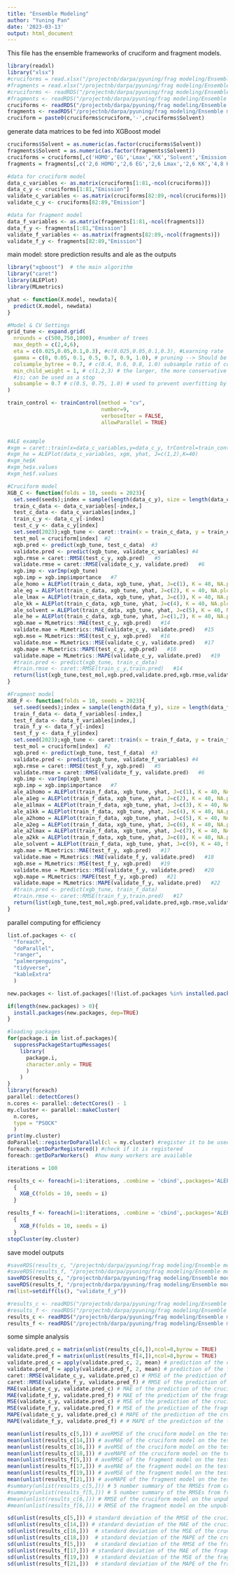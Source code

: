 ```yaml
---
title: "Ensemble Modeling"
author: "Yuning Pan"
date: '2023-03-13'
output: html_document
---
```


This file has the ensemble frameworks of cruciform and fragment models.
```r
library(readxl)
library("xlsx")
#cruciforms = read.xlsx("/projectnb/darpa/pyuning/frag modeling/Ensemble models/data_c.xlsx",1)
#fragments = read.xlsx("/projectnb/darpa/pyuning/frag modeling/Ensemble models/data_f.xlsx",1)
#cruciforms <- readRDS("/projectnb/darpa/pyuning/frag modeling/Ensemble models/cruciforms.rds") #original
#fragments <- readRDS("/projectnb/darpa/pyuning/frag modeling/Ensemble models/fragments.rds") #original
cruciforms <- readRDS("/projectnb/darpa/pyuning/frag modeling/Ensemble models/Paper_Revision/cruciforms.rds") #revised
fragments <- readRDS("/projectnb/darpa/pyuning/frag modeling/Ensemble models/Paper_Revision/fragments.rds") #revised
cruciform = paste0(cruciforms$cruciform,'-',cruciforms$Solvent)
```

generate data matrices to be fed into XGBoost model
```r
cruciforms$Solvent = as.numeric(as.factor(cruciforms$Solvent))
fragments$Solvent = as.numeric(as.factor(fragments$Solvent))
cruciforms = cruciforms[,c('HOMO','EG','Lmax','KK','Solvent','Emission')]
fragments = fragments[,c('2,6 HOMO','2,6 EG','2,6 Lmax','2,6 KK','4,8 HOMO','4,8 EG','4,8 Lmax','4,8 KK','Solvent','Emission')]

#data for cruciform model
data_c_variables <- as.matrix(cruciforms[1:81,-ncol(cruciforms)])
data_c_y <- cruciforms[1:81,"Emission"]
validate_c_variables <- as.matrix(cruciforms[82:89,-ncol(cruciforms)])
validate_c_y <- cruciforms[82:89,"Emission"]

#data for fragment model
data_f_variables <- as.matrix(fragments[1:81,-ncol(fragments)])
data_f_y <- fragments[1:81,"Emission"]
validate_f_variables <- as.matrix(fragments[82:89,-ncol(fragments)])
validate_f_y <- fragments[82:89,"Emission"]
```

main model: store prediction results and ale as the outputs
```r
library("xgboost")  # the main algorithm
library("caret")
library(ALEPlot)
library(MLmetrics)

yhat <- function(X.model, newdata){
  predict(X.model, newdata)
}

#Model & CV Settings
grid_tune <- expand.grid(
  nrounds = c(500,750,1000), #number of trees
  max_depth = c(2,4,6),
  eta = c(0.025,0.05,0.1,0.3), #c(0.025,0.05,0.1,0.3), #Learning rate
  gamma = c(0, 0.05, 0.1, 0.5, 0.7, 0.9, 1.0), # pruning --> Should be tuned. i.e c(0, 0.05, 0.1, 0.5, 0.7, 0.9, 1.0)
  colsample_bytree = 0.7, # c(0.4, 0.6, 0.8, 1.0) subsample ratio of columns for tree
  min_child_weight = 1, # c(1,2,3) # the larger, the more conservative the model
  #is; can be used as a stop
  subsample = 0.7 # c(0.5, 0.75, 1.0) # used to prevent overfitting by sampling X% training
)

train_control <- trainControl(method = "cv",
                              number=9,
                              verboseIter = FALSE,
                              allowParallel = TRUE)


#ALE example
#xgm = caret::train(x=data_c_variables,y=data_c_y, trControl=train_control, tuneGrid = grid_tune, method = 'xgbTree',verbose = TRUE)
#xgm_he = ALEPlot(data_c_variables, xgm, yhat, J=c(1,2),K=40)
#xgm_he$K
#xgm_he$x.values
#xgm_he$f.values

#Cruciform model
XGB_C <- function(folds = 10, seeds = 2023){
  set.seed(seeds);index = sample(length(data_c_y), size = length(data_c_y)/folds)
  train_c_data <- data_c_variables[-index,]
  test_c_data <- data_c_variables[index,]
  train_c_y <- data_c_y[-index]
  test_c_y <- data_c_y[index]
  set.seed(2023);xgb_tune <- caret::train(x = train_c_data, y = train_c_y, trControl = train_control, tuneGrid = grid_tune, method= "xgbTree", verbose = FALSE) #1
  test_mol = cruciform[index]  #2
  xgb.pred <- predict(xgb_tune, test_c_data)  #3
  validate.pred <- predict(xgb_tune, validate_c_variables) #4
  xgb.rmse = caret::RMSE(test_c_y, xgb.pred)   #5
  validate.rmse = caret::RMSE(validate_c_y, validate.pred)   #6
  xgb.imp <- varImp(xgb_tune)
  xgb.imp = xgb.imp$importance   #7
  ale_homo = ALEPlot(train_c_data, xgb_tune, yhat, J=c(1), K = 40, NA.plot = TRUE)   #8
  ale_eg = ALEPlot(train_c_data, xgb_tune, yhat, J=c(2), K = 40, NA.plot = TRUE)   #9
  ale_lmax = ALEPlot(train_c_data, xgb_tune, yhat, J=c(3), K = 40, NA.plot = TRUE)   #10
  ale_kk = ALEPlot(train_c_data, xgb_tune, yhat, J=c(4), K = 40, NA.plot = TRUE)   #11
  ale_solvent = ALEPlot(train_c_data, xgb_tune, yhat, J=c(5), K = 40, NA.plot = TRUE)   #12
  ale_he = ALEPlot(train_c_data, xgb_tune, yhat, J=c(1,2), K = 40, NA.plot = TRUE)   #13
  xgb.mae = MLmetrics::MAE(test_c_y, xgb.pred)   #14
  validate.mae = MLmetrics::MAE(validate_c_y, validate.pred)   #15
  xgb.mse = MLmetrics::MSE(test_c_y, xgb.pred)   #16
  validate.mse = MLmetrics::MSE(validate_c_y, validate.pred)   #17
  xgb.mape = MLmetrics::MAPE(test_c_y, xgb.pred)   #18
  validate.mape = MLmetrics::MAPE(validate_c_y, validate.pred)   #19
  #train.pred <- predict(xgb_tune, train_c_data)
  #train.rmse <- caret::RMSE(train_c_y,train.pred)   #14
  return(list(xgb_tune,test_mol,xgb.pred,validate.pred,xgb.rmse,validate.rmse,xgb.imp,ale_homo,ale_eg,ale_lmax,ale_kk,ale_solvent,ale_he,xgb.mae,validate.mae,xgb.mse,validate.mse,xgb.mape,validate.mape))
}

#Fragment model
XGB_F <- function(folds = 10, seeds = 2023){
  set.seed(seeds);index = sample(length(data_f_y), size = length(data_f_y)/folds)
  train_f_data <- data_f_variables[-index,]
  test_f_data <- data_f_variables[index,]
  train_f_y <- data_f_y[-index]
  test_f_y <- data_f_y[index]
  set.seed(2023);xgb_tune <- caret::train(x = train_f_data, y = train_f_y, trControl = train_control, tuneGrid = grid_tune, method= "xgbTree", verbose = FALSE)  #1
  test_mol = cruciform[index]  #2
  xgb.pred <- predict(xgb_tune, test_f_data)  #3
  validate.pred <- predict(xgb_tune, validate_f_variables) #4
  xgb.rmse = caret::RMSE(test_f_y, xgb.pred)   #5
  validate.rmse = caret::RMSE(validate_f_y, validate.pred)   #6
  xgb.imp <- varImp(xgb_tune)
  xgb.imp = xgb.imp$importance   #7
  ale_a1homo = ALEPlot(train_f_data, xgb_tune, yhat, J=c(1), K = 40, NA.plot = TRUE)   #8
  ale_a1eg = ALEPlot(train_f_data, xgb_tune, yhat, J=c(2), K = 40, NA.plot = TRUE)   #9
  ale_a1lmax = ALEPlot(train_f_data, xgb_tune, yhat, J=c(3), K = 40, NA.plot = TRUE)   #10
  ale_a1kk = ALEPlot(train_f_data, xgb_tune, yhat, J=c(4), K = 40, NA.plot = TRUE)   #11
  ale_a2homo = ALEPlot(train_f_data, xgb_tune, yhat, J=c(5), K = 40, NA.plot = TRUE)   #12
  ale_a2eg = ALEPlot(train_f_data, xgb_tune, yhat, J=c(6), K = 40, NA.plot = TRUE)   #13
  ale_a2lmax = ALEPlot(train_f_data, xgb_tune, yhat, J=c(7), K = 40, NA.plot = TRUE)   #14
  ale_a2kk = ALEPlot(train_f_data, xgb_tune, yhat, J=c(8), K = 40, NA.plot = TRUE)   #15
  ale_solvent = ALEPlot(train_f_data, xgb_tune, yhat, J=c(9), K = 40, NA.plot = TRUE)   #16
  xgb.mae = MLmetrics::MAE(test_f_y, xgb.pred)   #17
  validate.mae = MLmetrics::MAE(validate_f_y, validate.pred)   #18
  xgb.mse = MLmetrics::MSE(test_f_y, xgb.pred)   #19
  validate.mse = MLmetrics::MSE(validate_f_y, validate.pred)   #20
  xgb.mape = MLmetrics::MAPE(test_f_y, xgb.pred)   #21
  validate.mape = MLmetrics::MAPE(validate_f_y, validate.pred)   #22
  #train.pred <- predict(xgb_tune, train_f_data)
  #train.rmse <- caret::RMSE(train_f_y,train.pred)   #17
  return(list(xgb_tune,test_mol,xgb.pred,validate.pred,xgb.rmse,validate.rmse,xgb.imp,ale_a1homo,ale_a1eg,ale_a1lmax,ale_a1kk,ale_a2homo,ale_a2eg,ale_a2lmax,ale_a2kk,ale_solvent,xgb.mae,validate.mae,xgb.mse,validate.mse,xgb.mape,validate.mape))
}
```

parallel computing for efficiency
```r
list.of.packages <- c(
  "foreach",
  "doParallel",
  "ranger",
  "palmerpenguins",
  "tidyverse",
  "kableExtra"
  )

new.packages <- list.of.packages[!(list.of.packages %in% installed.packages()[,"Package"])]

if(length(new.packages) > 0){
  install.packages(new.packages, dep=TRUE)
}

#loading packages
for(package.i in list.of.packages){
  suppressPackageStartupMessages(
    library(
      package.i, 
      character.only = TRUE
      )
    )
}
library(foreach)
parallel::detectCores()
n.cores <- parallel::detectCores() - 1
my.cluster <- parallel::makeCluster(
  n.cores, 
  type = "PSOCK"
  )
print(my.cluster)
doParallel::registerDoParallel(cl = my.cluster) #register it to be used by %dopar%
foreach::getDoParRegistered() #check if it is registered
foreach::getDoParWorkers()  #how many workers are available
```

```r
iterations = 100

results_c <- foreach(i=1:iterations, .combine = 'cbind',.packages='ALEPlot') %dopar%
  {
    XGB_C(folds = 10, seeds = i)
  }

results_f <- foreach(i=1:iterations, .combine = 'cbind',.packages='ALEPlot') %dopar%
  {
    XGB_F(folds = 10, seeds = i)
  }
stopCluster(my.cluster)
```

save model outputs
```r
#saveRDS(results_c, "/projectnb/darpa/pyuning/frag modeling/Ensemble models/results_c.rds")
#saveRDS(results_f, "/projectnb/darpa/pyuning/frag modeling/Ensemble models/results_f.rds")
saveRDS(results_c, "/projectnb/darpa/pyuning/frag modeling/Ensemble models/Paper_Revision/results_c.rds")
saveRDS(results_f, "/projectnb/darpa/pyuning/frag modeling/Ensemble models/Paper_Revision/results_f.rds")
rm(list=setdiff(ls(), "validate_f_y"))
```


```r
#results_c <- readRDS("/projectnb/darpa/pyuning/frag modeling/Ensemble models/results_c.rds")
#results_f <- readRDS("/projectnb/darpa/pyuning/frag modeling/Ensemble models/results_f.rds")
results_c <- readRDS("/projectnb/darpa/pyuning/frag modeling/Ensemble models/Paper_Revision/results_c.rds")
results_f <- readRDS("/projectnb/darpa/pyuning/frag modeling/Ensemble models/Paper_Revision/results_f.rds")
```

some simple analysis
```r
validate.pred_c = matrix(unlist(results_c[4,]),ncol=8,byrow = TRUE)
validate.pred_f = matrix(unlist(results_f[4,]),ncol=8,byrow = TRUE)
validate.pred_c = apply(validate.pred_c, 2, mean) # prediction of the cruciform model on the holdout data
validate.pred_f = apply(validate.pred_f, 2, mean) # prediction of the fragment model on the holdout data
caret::RMSE(validate_c_y, validate.pred_c) # RMSE of the prediction of the cruciform model
caret::RMSE(validate_f_y, validate.pred_f) # RMSE of the prediction of the fragment model
MAE(validate_c_y, validate.pred_c) # MAE of the prediction of the cruciform model
MAE(validate_f_y, validate.pred_f) # MAE of the prediction of the fragment model
MSE(validate_c_y, validate.pred_c) # MSE of the prediction of the cruciform model
MSE(validate_f_y, validate.pred_f) # MSE of the prediction of the fragment model
MAPE(validate_c_y, validate.pred_c) # MAPE of the prediction of the cruciform model
MAPE(validate_f_y, validate.pred_f) # # MAPE of the prediction of the fragment model

mean(unlist(results_c[5,])) # aveRMSE of the cruciform model on the testing sets
mean(unlist(results_c[14,])) # aveMAE of the cruciform model on the testing sets
mean(unlist(results_c[16,])) # aveMSE of the cruciform model on the testing sets
mean(unlist(results_c[18,])) # aveMAPE of the cruciform model on the testing sets
mean(unlist(results_f[5,])) # aveRMSE of the fragment model on the testing sets
mean(unlist(results_f[17,])) # aveMAE of the fragment model on the testing sets
mean(unlist(results_f[19,])) # aveMSE of the fragment model on the testing sets
mean(unlist(results_f[21,])) # aveMAPE of the fragment model on the testing sets
#summary(unlist(results_c[5,])) # 5 number summary of the RMSEs from cruciform model
#summary(unlist(results_f[5,])) # 5 number summary of the RMSEs from fragment model
#mean(unlist(results_c[6,])) # RMSE of the cruciform model on the unpublished data
#mean(unlist(results_f[6,])) # RMSE of the fragment model on the unpublished data

sd(unlist(results_c[5,])) # standard deviation of the RMSE of the cruciform model on the testing sets
sd(unlist(results_c[14,])) # standard deviation of the MAE of the cruciform model on the testing sets
sd(unlist(results_c[16,]))  # standard deviation of the MSE of the cruciform model on the testing sets
sd(unlist(results_c[18,]))  # standard deviation of the MAPE of the cruciform model on the testing sets
sd(unlist(results_f[5,]))   # standard deviation of the RMSE of the fragment model on the testing sets
sd(unlist(results_f[17,])) # standard deviation of the MAE of the fragment model on the testing sets
sd(unlist(results_f[19,]))  # standard deviation of the MSE of the fragment model on the testing sets
sd(unlist(results_f[21,]))  # standard deviation of the MAPE of the fragment model on the testing sets
```
